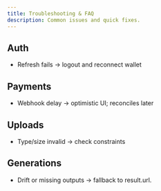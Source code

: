 ```yaml
---
title: Troubleshooting & FAQ
description: Common issues and quick fixes.
---
```


## Auth

- Refresh fails → logout and reconnect wallet

## Payments

- Webhook delay → optimistic UI; reconciles later

## Uploads

- Type/size invalid → check constraints

## Generations

- Drift or missing outputs → fallback to result.url.
